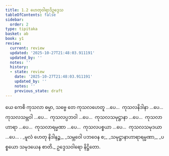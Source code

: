 ```yaml
---
title: 1.2 ဟေတုဝါရာဒိဥဒ္ဒေသ
tableOfContents: false
sidebar:
  order: 2
type: tipitaka
basket: ab
book: y1
review:
  current: review
  updated: '2025-10-27T21:48:03.911191'
  updated_by: ''
  notes: ''
  history:
  - state: review
    date: '2025-10-27T21:48:03.911191'
    updated_by: ''
    notes: ''
    previous_state: draft
---
```



<ReviewStatus review={frontmatter.review} showDetails={true} />

<HypothesisAnnotation frontmatter={frontmatter} />

<DynamicBreadcrumb />

<Division number="49" book="y1" e="ch" v="33" p="6">

<Paragraph number="99" book="y1">
ယေ ကေစိ ကုသလာ ဓမ္မာ, သဗ္ဗေ တေ ကုသလဟေတူ …ပေ…  ကုသလနိဒါနာ …ပေ…  ကုသလသမ္ဘဝါ …ပေ…  ကုသလပ္ပဘဝါ …ပေ…  ကုသလသမုဋ္ဌာနာ …ပေ…  ကုသလာဟာရာ …ပေ…  ကုသလာရမ္မဏာ …ပေ…  ကုသလပစ္စယာ …ပေ…  ကုသလသမုဒယာ …ပေ… .
</Paragraph>

<Paragraph number="100" type="verses" book="y1">
_မူလံ ဟေတု နိဒါနဉ္စ,_  
_သမ္ဘဝေါ ပဘဝေန စ;_  
_သမုဋ္ဌာနာဟာရာရမ္မဏာ,_  
_ပစ္စယော သမုဒယေန စာတိ._  


</Paragraph>
</Division>

<Paragraph number="101" type="center" book="y1">
ဥဒ္ဒေသဝါရော နိဋ္ဌိတော.
</Paragraph>